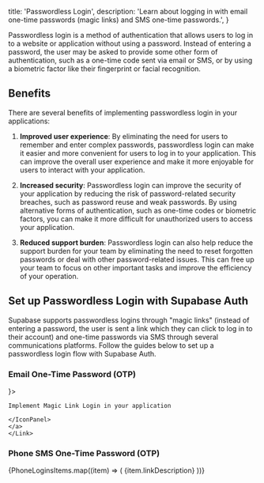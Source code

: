 
  title: 'Passwordless Login',
  description:
    'Learn about logging in with email one-time passwords (magic links) and SMS one-time passwords.',
}

Passwordless login is a method of authentication that allows users to log in to a website or application without using a password. Instead of entering a password, the user may be asked to provide some other form of authentication, such as a one-time code sent via email or SMS, or by using a biometric factor like their fingerprint or facial recognition.

## Benefits

There are several benefits of implementing passwordless login in your applications:

1. **Improved user experience**: By eliminating the need for users to remember and enter complex passwords, passwordless login can make it easier and more convenient for users to log in to your application. This can improve the overall user experience and make it more enjoyable for users to interact with your application.

2. **Increased security**: Passwordless login can improve the security of your application by reducing the risk of password-related security breaches, such as password reuse and weak passwords. By using alternative forms of authentication, such as one-time codes or biometric factors, you can make it more difficult for unauthorized users to access your application.

3. **Reduced support burden**: Passwordless login can also help reduce the support burden for your team by eliminating the need to reset forgotten passwords or deal with other password-related issues. This can free up your team to focus on other important tasks and improve the efficiency of your operation.

## Set up Passwordless Login with Supabase Auth

Supabase supports passwordless logins through "magic links" (instead of entering a password, the user is sent
a link which they can click to log in to their account) and one-time passwords via SMS through several communications platforms. Follow the guides below to set up a passwordless login flow with Supabase Auth.

### Email One-Time Password (OTP)

<div className="grid grid-cols-2 gap-12">

</div>

<div className="grid grid-cols-3 gap-10 not-prose py-8">
  <Link href={`/guides/auth/auth-magic-link`}  passHref>
    <a>
    <IconPanel title={'Magic Link'} span="col-span-6" icon={
      <svg xmlns="http://www.w3.org/2000/svg" fill="none" viewBox="0 0 24 24" stroke-width="1.5" stroke="currentColor" class="w-5 h-5 text-gold-1000">
        <path stroke-linecap="round" stroke-linejoin="round" d="M9.813 15.904L9 18.75l-.813-2.846a4.5 4.5 0 00-3.09-3.09L2.25 12l2.846-.813a4.5 4.5 0 003.09-3.09L9 5.25l.813 2.846a4.5 4.5 0 003.09 3.09L15.75 12l-2.846.813a4.5 4.5 0 00-3.09 3.09zM18.259 8.715L18 9.75l-.259-1.035a3.375 3.375 0 00-2.455-2.456L14.25 6l1.036-.259a3.375 3.375 0 002.455-2.456L18 2.25l.259 1.035a3.375 3.375 0 002.456 2.456L21.75 6l-1.035.259a3.375 3.375 0 00-2.456 2.456zM16.894 20.567L16.5 21.75l-.394-1.183a2.25 2.25 0 00-1.423-1.423L13.5 18.75l1.183-.394a2.25 2.25 0 001.423-1.423l.394-1.183.394 1.183a2.25 2.25 0 001.423 1.423l1.183.394-1.183.394a2.25 2.25 0 00-1.423 1.423z" />
      </svg>
    }>

    Implement Magic Link Login in your application

    </IconPanel>
    </a>
    </Link>

</div>

### Phone SMS One-Time Password (OTP)

<div className="grid grid-cols-12 gap-10 not-prose py-8">
  {PhoneLoginsItems.map((item) => (
    <Link href={`/${item.url}`} key={item.name} passHref>
      <a className="col-span-4">
        <IconPanel
          title={item.name}
          span="col-span-6"
          icon={item.icon}
          isDarkMode={item.isDarkMode}
        >
          {item.linkDescription}
        </IconPanel>
      </a>
    </Link>
))}

</div>


